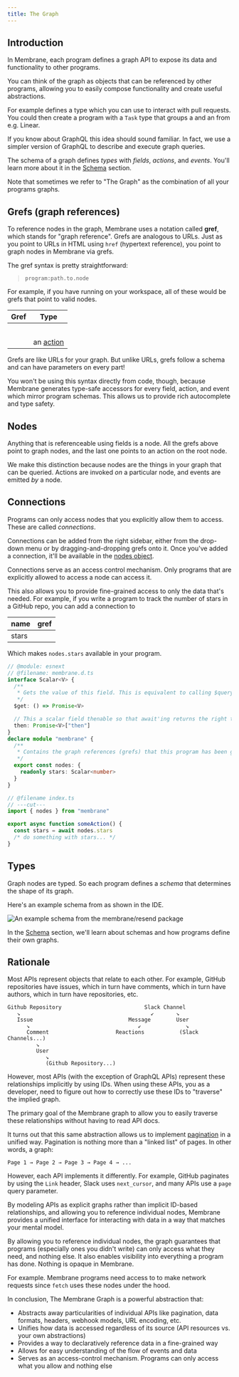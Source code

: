 ```yaml
---
title: The Graph
---
```



## Introduction

In Membrane, each program defines a graph API to expose its data and
functionality to other programs.

You can think of the graph as objects that can be referenced by other programs,
allowing you to easily compose functionality and create useful abstractions.

For example <Package name="github" /> defines a <Type type='PullRequest'/> type
which you can use to interact with pull requests. You could then create a program
with a `Task` type that groups a <Type type='PullRequest' /> and an <Type type="Issue" /> from e.g. Linear.

If you know about GraphQL this idea should sound familiar. In fact, we use a
simpler version of GraphQL to describe and execute graph queries.

The schema of a graph defines _types_ with _fields_, _actions_, and _events_.
You'll learn more about it in the [Schema](/concepts/schema) section.

Note that sometimes we refer to "The Graph" as the combination of all your
programs graphs.

## Grefs (graph references)

To reference nodes in the graph, Membrane uses a notation called **gref**, which stands for "graph reference". Grefs are analogous to URLs. Just as you point to URLs in HTML using `href` (hypertext reference), you point to graph nodes in Membrane via grefs.

The gref syntax is pretty straightforward:

> `program:path.to.node`

For example, if you have <Package name="github"/> running on your workspace, all
of these would be grefs that point to valid nodes.

| Gref                                                           | Type                            |
| -------------------------------------------------------------- | ------------------------------- |
| <Gref value="github:"/>                                        | <Type type="Root"/>             |
| <Gref value='github:users'/>                                   | <Type type="UserCollection"/>   |
| <Gref value='github:users.one(name:"membrane-io")'/>           | <Type type="User"/>             |
| <Gref value='github:users.one(name:"membrane-io").bio'/>       | <Type type="String"/>           |
| <Gref value='github:users.one(name:"membrane-io").followers'/> | <Type type="Int"/>              |
| <Gref value='github:configure'/>                               | an [action](/concepts/actions/) |

<span data-pagefind-weight="10">Grefs</span> are like URLs for your graph. But
unlike URLs, grefs follow a schema and can have parameters on every part!

You won't be using this syntax directly from code, though, because Membrane
generates type-safe accessors for every field, action, and event which mirror
program schemas. This allows us to provide rich autocomplete and type safety.

## Nodes

Anything that is referenceable using fields is a <span data-pagefind-weight="10">node</span>. All the grefs above point
to graph nodes, and the last one points to an action on the root node.

We make this distinction because nodes are the things in your graph that can be
queried. Actions are invoked _on_ a particular node, and events are emitted _by_
a node.

## Connections

Programs can only access nodes that you explicitly allow them to access. These
are called _connections_.

Connections can be added from the right sidebar, either from the drop-down menu
or by dragging-and-dropping grefs onto it. Once you've added a connection, it'll
be available in the [nodes object](/reference/typescript-api#nodes).

Connections serve as an access control mechanism. Only programs that are
explicitly allowed to access a node can access it.

This also allows you to provide fine-grained access to only the data that's
needed. For example, if you write a program to track the number of stars in a
GitHub repo, you can add a connection to

| name  | gref                                                                                           |
| ----- | ---------------------------------------------------------------------------------------------- |
| stars | <Gref value='github:users.one(name:"membrane-io").repos.one(name:"membrane-io").stargazers' /> |

Which makes `nodes.stars` available in your program.

```ts twoslash "nodes.stars"
// @module: esnext
// @filename: membrane.d.ts
interface Scalar<V> {
  /**
   * Gets the value of this field. This is equivalent to calling $query without arguments
   */
  $get: () => Promise<V>

  // This a scalar field thenable so that await'ing returns the right type
  then: Promise<V>["then"]
}
declare module "membrane" {
  /**
   * Contains the graph references (grefs) that this program has been given access to.
   */
  export const nodes: {
    readonly stars: Scalar<number>
  }
}

// @filename index.ts
// ---cut---
import { nodes } from "membrane"

export async function someAction() {
  const stars = await nodes.stars
  /* do something with stars... */
}
```

## Types

Graph nodes are typed. So each program defines a _schema_ that determines the
shape of its graph.

Here's an example schema from <Package name="resend"/> as shown in the IDE.

![An example schema from the membrane/resend package](@assets/resend-schema.png)

In the [Schema](/concepts/schema) section, we'll learn about schemas and how
programs define their own graphs.

## Rationale

Most APIs represent objects that relate to each other. For example, GitHub
repositories have issues, which in turn have comments, which in turn have
authors, which in turn have repositories, etc.

```
Github Repository                          Slack Channel
   ↘                                         ↙       ↘
   Issue                              Message        User
      ↘                                  ↙              ↘
      Comment                     Reactions           (Slack Channels...)
         ↘
         User
            ↘
            (Github Repository...)
```

However, most APIs (with the exception of GraphQL APIs) represent these
relationships implicitly by using IDs. When using these APIs, you as a
developer, need to figure out how to correctly use these IDs to "traverse" the
implied graph.

The primary goal of the Membrane graph to allow you to easily traverse these
relationships without having to read API docs.

It turns out that this same abstraction allows us to implement [pagination](/concepts/queries/#querying-a-collection) in a
unified way. Pagination is nothing more than a "linked list" of pages. In other
words, a graph:

```
Page 1 → Page 2 → Page 3 → Page 4 → ...
```

However, each API implements it differently. For example, GitHub paginates by
using the `Link` header, Slack uses `next_cursor`, and many APIs use a `page`
query parameter.

By modeling APIs as explicit graphs rather than implicit ID-based relationships,
and allowing you to reference individual nodes, Membrane provides a unified
interface for interacting with data in a way that matches your mental model.

By allowing you to reference individual nodes, the graph guarantees that
programs (especially ones you didn't write) can only access what they need, and
nothing else. It also enables visibility into everything a program has done.
Nothing is opaque in Membrane.

For example. Membrane programs need access to <Package name="http" /> to make
network requests since `fetch` uses these nodes under the hood.

In conclusion, The Membrane Graph is a powerful abstraction that:

- Abstracts away particularities of individual APIs like pagination, data
  formats, headers, webhook models, URL encoding, etc.
- Unifies how data is accessed regardless of its source (API resources vs. your
  own abstractions)
- Provides a way to declaratively reference data in a fine-grained way
- Allows for easy understanding of the flow of events and data
- Serves as an access-control mechanism. Programs can only access what you allow
  and nothing else
